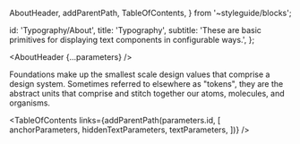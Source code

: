 
  AboutHeader,
  addParentPath,
  TableOfContents,
} from '~styleguide/blocks';


  id: 'Typography/About',
  title: 'Typography',
  subtitle:
    'These are basic primitives for displaying text components in configurable ways.',
};

<Meta title="Typography/About" />

<AboutHeader {...parameters} />

Foundations make up the smallest scale design values that comprise a design system.
Sometimes referred to elsewhere as "tokens", they are the abstract units that comprise and stitch together our atoms, molecules, and organisms.

<TableOfContents
  links={addParentPath(parameters.id, [
    anchorParameters,
    hiddenTextParameters,
    textParameters,
  ])}
/>
